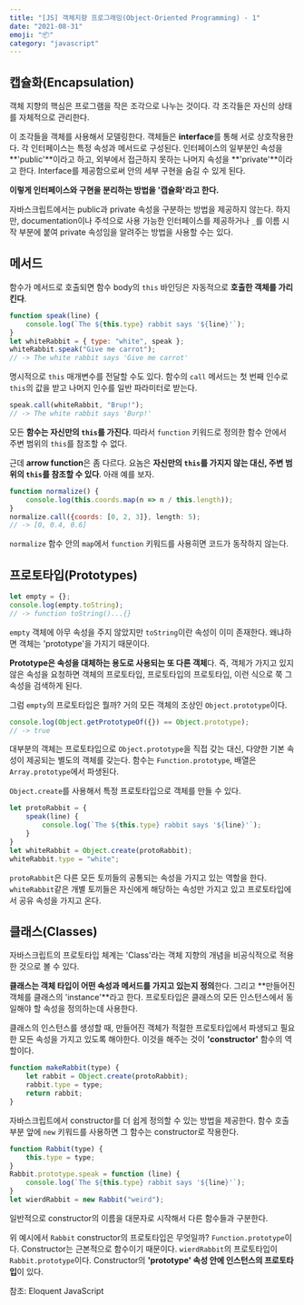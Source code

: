 ```yaml
---
title: "[JS] 객체지향 프로그래밍(Object-Oriented Programming) - 1" 
date: "2021-08-31"
emoji: "📦"
category: "javascript"
---
```

## 캡슐화(Encapsulation)
객체 지향의 핵심은 프로그램을 작은 조각으로 나누는 것이다. 각 조각들은 자신의 상태를 자체적으로 관리한다. 

이 조각들을 객체를 사용해서 모델링한다. 객체들은 **interface**를 통해 서로 상호작용한다. 각 인터페이스는 특정 속성과 메서드로 구성된다.
인터페이스의 일부분인 속성을 **'public'**이라고 하고, 외부에서 접근하지 못하는 나머지 속성을 **'private'**이라고 한다. 
Interface를 제공함으로써 안의 세부 구현을 숨길 수 있게 된다.

**이렇게 인터페이스와 구현을 분리하는 방법을 '캡슐화'라고 한다.**

자바스크립트에서는 public과 private 속성을 구분하는 방법을 제공하지 않는다. 하지만, documentation이나 주석으로 사용 가능한 인터페이스를 제공하거나 `_`를 이름 시작 부분에 붙여 private 속성임을 알려주는 방법을 사용할 수는 있다.

## 메서드
함수가 메서드로 호출되면 함수 body의 `this` 바인딩은 자동적으로 **호출한 객체를 가리킨다**.
```js
function speak(line) {
    console.log(`The ${this.type} rabbit says '${line}'`);
}
let whiteRabbit = { type: "white", speak };
whiteRabbit.speak("Give me carrot");
// -> The white rabbit says 'Give me carrot'
```
명시적으로 `this` 매개변수를 전달할 수도 있다. 함수의 `call` 메서드는 첫 번째 인수로 `this`의 값을 받고 나머지 인수를 일반 파라미터로 받는다.
```js
speak.call(whiteRabbit, "Brup!");
// -> The white rabbit says 'Burp!'
```
모든 **함수는 자신만의 `this`를 가진다**. 따라서 `function` 키워드로 정의한 함수 안에서 주변 범위의 `this`를 참조할 수 없다.

근데 **arrow function**은 좀 다르다. 요놈은 **자신만의 `this`를 가지지 않는 대신, 주변 범위의 `this`를 참조할 수 있다**. 아래 예를 보자.
```js
function normalize() {
    console.log(this.coords.map(n => n / this.length));
}
normalize.call({coords: [0, 2, 3]}, length: 5);
// -> [0, 0.4, 0.6]
```
`normalize` 함수 안의 `map`에서 `function` 키워드를 사용히면 코드가 동작하지 않는다.

## 프로토타입(Prototypes)
```js
let empty = {};
console.log(empty.toString);
// -> function toString()...{}
```
`empty` 객체에 아무 속성을 주지 않았지만 `toString`이란 속성이 이미 존재한다. 왜냐하면 객체는 'prototype'을 가지기 때문이다.

**Prototype은 속성을 대체하는 용도로 사용되는 또 다른 객체**다.
즉, 객체가 가지고 있지 않은 속성을 요청하면 객체의 프로토타입, 프로토타입의 프로토타입, 이런 식으로 쭉 그 속성을 검색하게 된다.

그럼 `empty`의 프로토타입은 뭘까? 거의 모든 객체의 조상인 `Object.prototype`이다.

```js
console.log(Object.getPrototypeOf({}) == Object.prototype);
// -> true
```

대부분의 객체는 프로토타입으로 `Object.prototype`을 직접 갖는 대신, 다양한 기본 속성이 제공되는 별도의 객체를 갖는다.
함수는 `Function.prototype`, 배열은 `Array.prototype`에서 파생된다.

`Object.create`를 사용해서 특정 프로토타입으로 객체를 만들 수 있다.
```js
let protoRabbit = {
    speak(line) {
        console.log(`The ${this.type} rabbit says '${line}'`);
    }
}
let whiteRabbit = Object.create(protoRabbit);
whiteRabbit.type = "white";
```
`protoRabbit`은 다른 모든 토끼들의 공통되는 속성을 가지고 있는 역할을 한다. `whiteRabbit`같은 개별 토끼들은 자신에게 해당하는 속성만 가지고 있고 프로토타입에서 공유 속성을 가지고 온다.

## 클래스(Classes)
자바스크립트의 프로토타입 체계는 'Class'라는 객체 지향의 개념을 비공식적으로 적용한 것으로 볼 수 있다.

**클래스는 객체 타입이 어떤 속성과 메서드를 가지고 있는지 정의**한다. 그리고 **만들어진 객체를 클래스의 'instance'**라고 한다.
프로토타입은 클래스의 모든 인스턴스에서 동일해야 할 속성을 정의하는데 사용한다.

클래스의 인스턴스를 생성할 때, 만들어진 객체가 적절한 프로토타입에서 파생되고 필요한 모든 속성을 가지고 있도록 해야한다. 이것을 해주는 것이 **'constructor'** 함수의 역할이다.
```js
function makeRabbit(type) {
    let rabbit = Object.create(protoRabbit);
    rabbit.type = type;
    return rabbit;
}
```

자바스크립트에서 constructor를 더 쉽게 정의할 수 있는 방법을 제공한다. 함수 호출 부분 앞에 `new` 키워드를 사용하면 그 함수는 constructor로 작용한다.

```js
function Rabbit(type) {
    this.type = type;
}
Rabbit.prototype.speak = function (line) {
    console.log(`The ${this.type} rabbit says '${line}'`);
}
let wierdRabbit = new Rabbit("weird");
```
일반적으로 constructor의 이름을 대문자로 시작해서 다른 함수들과 구분한다.

위 예시에서 `Rabbit` constructor의 프로토타입은 무엇일까? `Function.prototype`이다. Constructor는 근본적으로 함수이기 때문이다. 
`wierdRabbit`의 프로토타입이 `Rabbit.prototype`이다. Constructor의 **'prototype' 속성 안에 인스턴스의 프로토타입**이 있다.

참조: Eloquent JavaScript